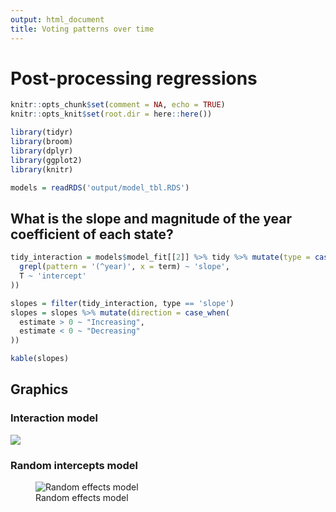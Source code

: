 ```yaml
---
output: html_document
title: Voting patterns over time
---
```


# Post-processing regressions

```r
knitr::opts_chunk$set(comment = NA, echo = TRUE)
knitr::opts_knit$set(root.dir = here::here())

library(tidyr)
library(broom)
library(dplyr)
library(ggplot2)
library(knitr)
```

```r
models = readRDS('output/model_tbl.RDS')
```

## What is the slope and magnitude of the year coefficient of each state?

```r
tidy_interaction = models$model_fit[[2]] %>% tidy %>% mutate(type = case_when(
  grepl(pattern = '(^year)', x = term) ~ 'slope',
  T ~ 'intercept'
))

slopes = filter(tidy_interaction, type == 'slope')
slopes = slopes %>% mutate(direction = case_when(
  estimate > 0 ~ "Increasing",
  estimate < 0 ~ "Decreasing"
))

kable(slopes)
```

## Graphics

### Interaction model

![](../img/voting_prop_by_state.png)

### Random intercepts model

![Random effects model](../img/random_effects_4_fit.png)